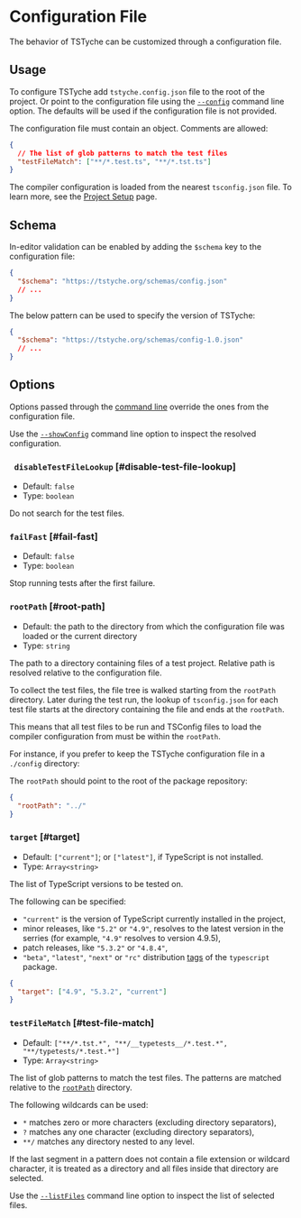 
# Configuration File

The behavior of TSTyche can be customized through a configuration file.

## Usage

To configure TSTyche add `tstyche.config.json` file to the root of the project. Or point to the configuration file using the [`--config`](./command-line.mdx#config) command line option. The defaults will be used if the configuration file is not provided.

The configuration file must contain an object. Comments are allowed:

```json
{
  // The list of glob patterns to match the test files
  "testFileMatch": ["**/*.test.ts", "**/*.tst.ts"]
}
```

<Note>

The compiler configuration is loaded from the nearest `tsconfig.json` file. To learn more, see the [Project Setup](../guide/project-setup.mdx) page.

</Note>

## Schema

In-editor validation can be enabled by adding the `$schema` key to the configuration file:

```json
{
  "$schema": "https://tstyche.org/schemas/config.json"
  // ...
}
```

The below pattern can be used to specify the version of TSTyche:

```json
{
  "$schema": "https://tstyche.org/schemas/config-1.0.json"
  // ...
}
```

## Options

Options passed through the [command line](./command-line.mdx) override the ones from the configuration file.

<Tip>

Use the [`--showConfig`](./command-line.mdx#show-config) command line option to inspect the resolved configuration.

</Tip>

### ` disableTestFileLookup` [#disable-test-file-lookup]

- Default: `false`
- Type: `boolean`

Do not search for the test files.

### `failFast` [#fail-fast]

- Default: `false`
- Type: `boolean`

Stop running tests after the first failure.

### `rootPath` [#root-path]

- Default: the path to the directory from which the configuration file was loaded or the current directory
- Type: `string`

The path to a directory containing files of a test project. Relative path is resolved relative to the configuration file.

To collect the test files, the file tree is walked starting from the `rootPath` directory. Later during the test run, the lookup of `tsconfig.json` for each test file starts at the directory containing the file and ends at the `rootPath`.

This means that all test files to be run and TSConfig files to load the compiler configuration from must be within the `rootPath`.

For instance, if you prefer to keep the TSTyche configuration file in a `./config` directory:

<FileTree>
  <FileTree.Folder name="config" defaultOpen>
    <FileTree.File name="tstyche.json" />
  </FileTree.Folder>
  <FileTree.Folder name="src">
    <FileTree.Folder name="__typetests__">
      <FileTree.File name="MethodLikeKeys.tst.ts" />
      <FileTree.File name="tsconfig.json" />
    </FileTree.Folder>
    <FileTree.File name="MethodLikeKeys.ts" />
  </FileTree.Folder>
  <FileTree.File name="package.json" />
  <FileTree.File name="tsconfig.json" />
</FileTree>

The `rootPath` should point to the root of the package repository:

```json filename="./config/tstyche.json"
{
  "rootPath": "../"
}
```

### `target` [#target]

- Default: `["current"]`; or `["latest"]`, if TypeScript is not installed.
- Type: `Array<string>`

The list of TypeScript versions to be tested on.

The following can be specified:

- `"current"` is the version of TypeScript currently installed in the project,
- minor releases, like `"5.2"` or `"4.9"`, resolves to the latest version in the serries (for example, `"4.9"` resolves to version 4.9.5),
- patch releases, like `"5.3.2"` or `"4.8.4"`,
- `"beta"`, `"latest"`, `"next"` or `"rc"` distribution [tags](https://npmjs.com/package/typescript?activeTab=versions) of the `typescript` package.

```json
{
  "target": ["4.9", "5.3.2", "current"]
}
```

### `testFileMatch` [#test-file-match]

- Default: `["**/*.tst.*", "**/__typetests__/*.test.*", "**/typetests/*.test.*"]`
- Type: `Array<string>`

The list of glob patterns to match the test files. The patterns are matched relative to the [`rootPath`](#root-path) directory.

The following wildcards can be used:

- `*` matches zero or more characters (excluding directory separators),
- `?` matches any one character (excluding directory separators),
- `**/` matches any directory nested to any level.

If the last segment in a pattern does not contain a file extension or wildcard character, it is treated as a directory and all files inside that directory are selected.

<Tip>

Use the [`--listFiles`](./command-line.mdx#list-files) command line option to inspect the list of selected files.

</Tip>
